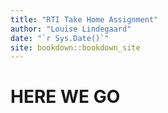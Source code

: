 ```yaml
--- 
title: "RTI Take Home Assignment"
author: "Louise Lindegaard"
date: "`r Sys.Date()`"
site: bookdown::bookdown_site
---
```


# HERE WE GO

